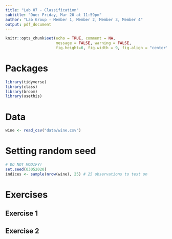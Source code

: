 ```yaml
---
title: "Lab 07 - Classification"
subtitle: "Due: Friday, Mar 20 at 11:59pm"
author: "Lab Group - Member 1, Member 2, Member 3, Member 4"
output: pdf_document
---
```


```r
knitr::opts_chunk$set(echo = TRUE, comment = NA, 
                      message = FALSE, warning = FALSE,
                      fig.height=6, fig.width = 9, fig.align = "center")
```

# Packages

```r
library(tidyverse)
library(class)
library(broom)
library(usethis)
```

# Data

```r
wine <- read_csv("data/wine.csv")
```

# Setting random seed

```r
# DO NOT MODIFY!
set.seed(03052020)
indices <- sample(nrow(wine), 25) # 25 observations to test on
```

# Exercises

## Exercise 1

## Exercise 2
